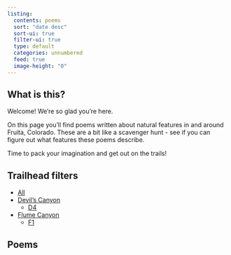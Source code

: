 ```yaml
---
listing:
  contents: poems
  sort: "date desc"
  sort-ui: true
  filter-ui: true
  type: default
  categories: unnumbered
  feed: true
  image-height: "0"
---
```


## What is this?

Welcome! We're so glad you're here.  

On this page you'll find poems written about natural features in and around Fruita, Colorado. These are a bit like a scavenger hunt - see if you can figure out what features these poems describe.  

Time to pack your imagination and get out on the trails! 

## Trailhead filters

- [All](/)
- [Devil's Canyon](/#category=devil's%20canyon)
  - [D4](/#category=D4)
- [Flume Canyon](/#category=flume%20canyon)
  - [F1](/#category=F1)

## Poems
